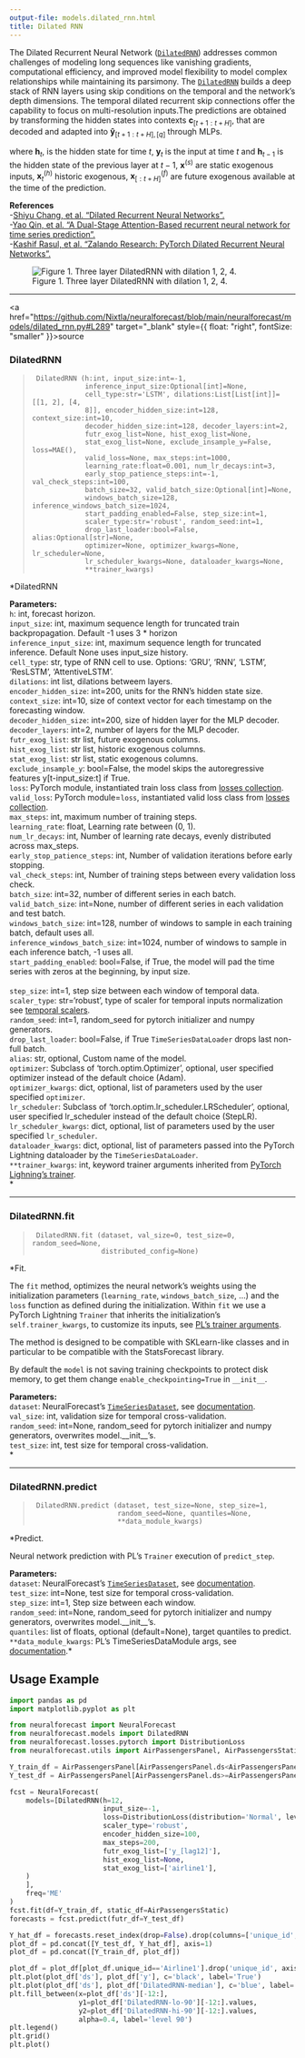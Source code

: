 ```yaml
---
output-file: models.dilated_rnn.html
title: Dilated RNN
---
```



The Dilated Recurrent Neural Network
([`DilatedRNN`](https://nixtlaverse.nixtla.io/neuralforecast/models.dilated_rnn.html#dilatedrnn))
addresses common challenges of modeling long sequences like vanishing
gradients, computational efficiency, and improved model flexibility to
model complex relationships while maintaining its parsimony. The
[`DilatedRNN`](https://nixtlaverse.nixtla.io/neuralforecast/models.dilated_rnn.html#dilatedrnn)
builds a deep stack of RNN layers using skip conditions on the temporal
and the network’s depth dimensions. The temporal dilated recurrent skip
connections offer the capability to focus on multi-resolution inputs.The
predictions are obtained by transforming the hidden states into contexts
$\mathbf{c}_{[t+1:t+H]}$, that are decoded and adapted into
$\mathbf{\hat{y}}_{[t+1:t+H],[q]}$ through MLPs.

where $\mathbf{h}_{t}$, is the hidden state for time $t$,
$\mathbf{y}_{t}$ is the input at time $t$ and $\mathbf{h}_{t-1}$ is the
hidden state of the previous layer at $t-1$, $\mathbf{x}^{(s)}$ are
static exogenous inputs, $\mathbf{x}^{(h)}_{t}$ historic exogenous,
$\mathbf{x}^{(f)}_{[:t+H]}$ are future exogenous available at the time
of the prediction.

**References**<br/>-[Shiyu Chang, et al. “Dilated Recurrent Neural
Networks”.](https://arxiv.org/abs/1710.02224)<br/>-[Yao Qin, et al. “A
Dual-Stage Attention-Based recurrent neural network for time series
prediction”.](https://arxiv.org/abs/1704.02971)<br/>-[Kashif Rasul, et
al. “Zalando Research: PyTorch Dilated Recurrent Neural
Networks”.](https://arxiv.org/abs/1710.02224)<br/>

<figure>
<img src="imgs_models/dilated_rnn.png"
alt="Figure 1. Three layer DilatedRNN with dilation 1, 2, 4." />
<figcaption aria-hidden="true">Figure 1. Three layer DilatedRNN with
dilation 1, 2, 4.</figcaption>
</figure>

------------------------------------------------------------------------

<a
href="https://github.com/Nixtla/neuralforecast/blob/main/neuralforecast/models/dilated_rnn.py#L289"
target="_blank" style={{ float: "right", fontSize: "smaller" }}>source</a>

### DilatedRNN

> ``` text
>  DilatedRNN (h:int, input_size:int=-1,
>              inference_input_size:Optional[int]=None,
>              cell_type:str='LSTM', dilations:List[List[int]]=[[1, 2], [4,
>              8]], encoder_hidden_size:int=128, context_size:int=10,
>              decoder_hidden_size:int=128, decoder_layers:int=2,
>              futr_exog_list=None, hist_exog_list=None,
>              stat_exog_list=None, exclude_insample_y=False, loss=MAE(),
>              valid_loss=None, max_steps:int=1000,
>              learning_rate:float=0.001, num_lr_decays:int=3,
>              early_stop_patience_steps:int=-1, val_check_steps:int=100,
>              batch_size=32, valid_batch_size:Optional[int]=None,
>              windows_batch_size=128, inference_windows_batch_size=1024,
>              start_padding_enabled=False, step_size:int=1,
>              scaler_type:str='robust', random_seed:int=1,
>              drop_last_loader:bool=False, alias:Optional[str]=None,
>              optimizer=None, optimizer_kwargs=None, lr_scheduler=None,
>              lr_scheduler_kwargs=None, dataloader_kwargs=None,
>              **trainer_kwargs)
> ```

\*DilatedRNN

**Parameters:**<br/> `h`: int, forecast horizon.<br/> `input_size`: int,
maximum sequence length for truncated train backpropagation. Default -1
uses 3 \* horizon <br/> `inference_input_size`: int, maximum sequence
length for truncated inference. Default None uses input_size
history.<br/> `cell_type`: str, type of RNN cell to use. Options: ‘GRU’,
‘RNN’, ‘LSTM’, ‘ResLSTM’, ‘AttentiveLSTM’.<br/> `dilations`: int list,
dilations betweem layers.<br/> `encoder_hidden_size`: int=200, units for
the RNN’s hidden state size.<br/> `context_size`: int=10, size of context
vector for each timestamp on the forecasting window.<br/>
`decoder_hidden_size`: int=200, size of hidden layer for the MLP
decoder.<br/> `decoder_layers`: int=2, number of layers for the MLP
decoder.<br/> `futr_exog_list`: str list, future exogenous columns.<br/>
`hist_exog_list`: str list, historic exogenous columns.<br/>
`stat_exog_list`: str list, static exogenous columns.<br/>
`exclude_insample_y`: bool=False, the model skips the autoregressive
features y\[t-input_size:t\] if True.<br/> `loss`: PyTorch module,
instantiated train loss class from [losses
collection](https://nixtla.github.io/neuralforecast/losses.pytorch.html).<br/>
`valid_loss`: PyTorch module=`loss`, instantiated valid loss class from
[losses
collection](https://nixtla.github.io/neuralforecast/losses.pytorch.html).<br/>
`max_steps`: int, maximum number of training steps.<br/> `learning_rate`:
float, Learning rate between (0, 1).<br/> `num_lr_decays`: int, Number of
learning rate decays, evenly distributed across max_steps.<br/>
`early_stop_patience_steps`: int, Number of validation iterations before
early stopping.<br/> `val_check_steps`: int, Number of training steps
between every validation loss check.<br/> `batch_size`: int=32, number of
different series in each batch.<br/> `valid_batch_size`: int=None, number
of different series in each validation and test batch.<br/>
`windows_batch_size`: int=128, number of windows to sample in each
training batch, default uses all.<br/> `inference_windows_batch_size`:
int=1024, number of windows to sample in each inference batch, -1 uses
all.<br/> `start_padding_enabled`: bool=False, if True, the model will
pad the time series with zeros at the beginning, by input size.<br/>  
`step_size`: int=1, step size between each window of temporal data.<br/>
`scaler_type`: str=‘robust’, type of scaler for temporal inputs
normalization see [temporal
scalers](https://nixtla.github.io/neuralforecast/common.scalers.html).<br/>
`random_seed`: int=1, random_seed for pytorch initializer and numpy
generators.<br/> `drop_last_loader`: bool=False, if True
`TimeSeriesDataLoader` drops last non-full batch.<br/> `alias`: str,
optional, Custom name of the model.<br/> `optimizer`: Subclass of
‘torch.optim.Optimizer’, optional, user specified optimizer instead of
the default choice (Adam).<br/> `optimizer_kwargs`: dict, optional, list
of parameters used by the user specified `optimizer`.<br/>
`lr_scheduler`: Subclass of ‘torch.optim.lr_scheduler.LRScheduler’,
optional, user specified lr_scheduler instead of the default choice
(StepLR).<br/> `lr_scheduler_kwargs`: dict, optional, list of parameters
used by the user specified `lr_scheduler`.<br/> `dataloader_kwargs`:
dict, optional, list of parameters passed into the PyTorch Lightning
dataloader by the `TimeSeriesDataLoader`. <br/> `**trainer_kwargs`: int,
keyword trainer arguments inherited from [PyTorch Lighning’s
trainer](https://pytorch-lightning.readthedocs.io/en/stable/api/pytorch_lightning.trainer.trainer.Trainer.html?highlight=trainer).<br/>\*

------------------------------------------------------------------------

### DilatedRNN.fit

> ``` text
>  DilatedRNN.fit (dataset, val_size=0, test_size=0, random_seed=None,
>                  distributed_config=None)
> ```

\*Fit.

The `fit` method, optimizes the neural network’s weights using the
initialization parameters (`learning_rate`, `windows_batch_size`, …) and
the `loss` function as defined during the initialization. Within `fit`
we use a PyTorch Lightning `Trainer` that inherits the initialization’s
`self.trainer_kwargs`, to customize its inputs, see [PL’s trainer
arguments](https://pytorch-lightning.readthedocs.io/en/stable/api/pytorch_lightning.trainer.trainer.Trainer.html?highlight=trainer).

The method is designed to be compatible with SKLearn-like classes and in
particular to be compatible with the StatsForecast library.

By default the `model` is not saving training checkpoints to protect
disk memory, to get them change `enable_checkpointing=True` in
`__init__`.

**Parameters:**<br/> `dataset`: NeuralForecast’s
[`TimeSeriesDataset`](https://nixtlaverse.nixtla.io/neuralforecast/tsdataset.html#timeseriesdataset),
see
[documentation](https://nixtla.github.io/neuralforecast/tsdataset.html).<br/>
`val_size`: int, validation size for temporal cross-validation.<br/>
`random_seed`: int=None, random_seed for pytorch initializer and numpy
generators, overwrites model.\_\_init\_\_’s.<br/> `test_size`: int, test
size for temporal cross-validation.<br/>\*

------------------------------------------------------------------------

### DilatedRNN.predict

> ``` text
>  DilatedRNN.predict (dataset, test_size=None, step_size=1,
>                      random_seed=None, quantiles=None,
>                      **data_module_kwargs)
> ```

\*Predict.

Neural network prediction with PL’s `Trainer` execution of
`predict_step`.

**Parameters:**<br/> `dataset`: NeuralForecast’s
[`TimeSeriesDataset`](https://nixtlaverse.nixtla.io/neuralforecast/tsdataset.html#timeseriesdataset),
see
[documentation](https://nixtla.github.io/neuralforecast/tsdataset.html).<br/>
`test_size`: int=None, test size for temporal cross-validation.<br/>
`step_size`: int=1, Step size between each window.<br/> `random_seed`:
int=None, random_seed for pytorch initializer and numpy generators,
overwrites model.\_\_init\_\_’s.<br/> `quantiles`: list of floats,
optional (default=None), target quantiles to predict. <br/>
`**data_module_kwargs`: PL’s TimeSeriesDataModule args, see
[documentation](https://pytorch-lightning.readthedocs.io/en/1.6.1/extensions/datamodules.html#using-a-datamodule).\*

## Usage Example

```python
import pandas as pd
import matplotlib.pyplot as plt

from neuralforecast import NeuralForecast
from neuralforecast.models import DilatedRNN
from neuralforecast.losses.pytorch import DistributionLoss
from neuralforecast.utils import AirPassengersPanel, AirPassengersStatic

Y_train_df = AirPassengersPanel[AirPassengersPanel.ds<AirPassengersPanel['ds'].values[-12]] # 132 train
Y_test_df = AirPassengersPanel[AirPassengersPanel.ds>=AirPassengersPanel['ds'].values[-12]].reset_index(drop=True) # 12 test

fcst = NeuralForecast(
    models=[DilatedRNN(h=12,
                       input_size=-1,
                       loss=DistributionLoss(distribution='Normal', level=[80, 90]),
                       scaler_type='robust',
                       encoder_hidden_size=100,
                       max_steps=200,
                       futr_exog_list=['y_[lag12]'],
                       hist_exog_list=None,
                       stat_exog_list=['airline1'],
    )
    ],
    freq='ME'
)
fcst.fit(df=Y_train_df, static_df=AirPassengersStatic)
forecasts = fcst.predict(futr_df=Y_test_df)

Y_hat_df = forecasts.reset_index(drop=False).drop(columns=['unique_id','ds'])
plot_df = pd.concat([Y_test_df, Y_hat_df], axis=1)
plot_df = pd.concat([Y_train_df, plot_df])

plot_df = plot_df[plot_df.unique_id=='Airline1'].drop('unique_id', axis=1)
plt.plot(plot_df['ds'], plot_df['y'], c='black', label='True')
plt.plot(plot_df['ds'], plot_df['DilatedRNN-median'], c='blue', label='median')
plt.fill_between(x=plot_df['ds'][-12:], 
                 y1=plot_df['DilatedRNN-lo-90'][-12:].values, 
                 y2=plot_df['DilatedRNN-hi-90'][-12:].values,
                 alpha=0.4, label='level 90')
plt.legend()
plt.grid()
plt.plot()
```

